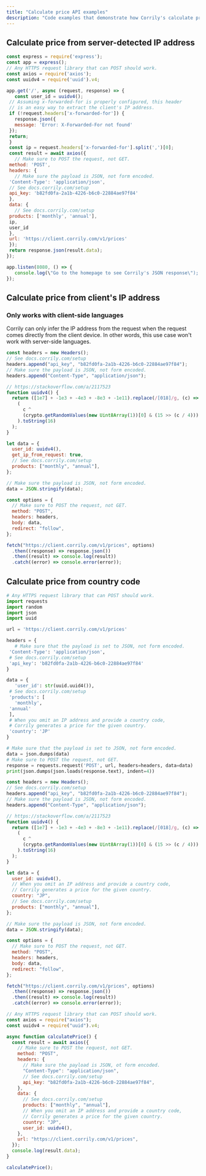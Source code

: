 ```yaml
---
title: "Calculate price API examples"
description: "Code examples that demonstrate how Corrily's calculate price API is commonly used."
---
```


## Calculate price from server-detected IP address

```js Node.js (Express)
const express = require('express');
const app = express();
// Any HTTPS request library that can POST should work.
const axios = require('axios');
const uuidv4 = require('uuid').v4;

app.get('/', async (request, response) => {
   const user_id = uuidv4();
 // Assuming x-forwarded-for is properly configured, this header
 // is an easy way to extract the client's IP address.
 if (!request.headers['x-forwarded-for']) {
   response.json({
   message: 'Error: X-Forwarded-For not found'
 });
 return;
 }
 const ip = request.headers['x-forwarded-for'].split(',')[0];
 const result = await axios({
   // Make sure to POST the request, not GET.
 method: 'POST',
 headers: {
   // Make sure the payload is JSON, not form encoded.
 'Content-Type': 'application/json',
 // See docs.corrily.com/setup
 api_key: 'b82fd0fa-2a1b-4226-b6c0-22884ae97f84'
 },
 data: {
   // See docs.corrily.com/setup
 products: ['monthly', 'annual'],
 ip,
 user_id
 },
 url: 'https://client.corrily.com/v1/prices'
 });
 return response.json(result.data);
});

app.listen(8080, () => {
   console.log(\"Go to the homepage to see Corrily's JSON response\");
});
```

## Calculate price from client's IP address

<Warning>

<h3>Only works with client-side languages</h3>

Corrily can only infer the IP address from the request when the request comes directly from the client device. In other words, this use case won't work with server-side languages.

</Warning>

```js JavaScript
const headers = new Headers();
// See docs.corrily.com/setup
headers.append("api_key", "b82fd0fa-2a1b-4226-b6c0-22884ae97f84");
// Make sure the payload is JSON, not form encoded.
headers.append("Content-Type", "application/json");

// https://stackoverflow.com/a/2117523
function uuidv4() {
  return ([1e7] + -1e3 + -4e3 + -8e3 + -1e11).replace(/[018]/g, (c) =>
    (
      c ^
      (crypto.getRandomValues(new Uint8Array(1))[0] & (15 >> (c / 4)))
    ).toString(16)
  );
}

let data = {
  user_id: uuidv4(),
  get_ip_from_request: true,
  // See docs.corrily.com/setup
  products: ["monthly", "annual"],
};

// Make sure the payload is JSON, not form encoded.
data = JSON.stringify(data);

const options = {
  // Make sure to POST the request, not GET.
  method: "POST",
  headers: headers,
  body: data,
  redirect: "follow",
};

fetch("https://client.corrily.com/v1/prices", options)
  .then((response) => response.json())
  .then((result) => console.log(result))
  .catch((error) => console.error(error));
```

## Calculate price from country code

```python Python
# Any HTTPS request library that can POST should work.
import requests
import random
import json
import uuid

url = 'https://client.corrily.com/v1/prices'

headers = {
   # Make sure that the payload is set to JSON, not form encoded.
 'Content-Type': 'application/json',
 # See docs.corrily.com/setup
 'api_key': 'b82fd0fa-2a1b-4226-b6c0-22884ae97f84'
}

data = {
   'user_id': str(uuid.uuid4()),
 # See docs.corrily.com/setup
 'products': [
   'monthly',
 'annual'
 ],
 # When you omit an IP address and provide a country code,
 # Corrily generates a price for the given country.
 'country': 'JP'
}

# Make sure that the payload is set to JSON, not form encoded.
data = json.dumps(data)
# Make sure to POST the request, not GET.
response = requests.request('POST', url, headers=headers, data=data)
print(json.dumps(json.loads(response.text), indent=4))
```

```js JavaScript
const headers = new Headers();
// See docs.corrily.com/setup
headers.append("api_key", "b82fd0fa-2a1b-4226-b6c0-22884ae97f84");
// Make sure the payload is JSON, not form encoded.
headers.append("Content-Type", "application/json");

// https://stackoverflow.com/a/2117523
function uuidv4() {
  return ([1e7] + -1e3 + -4e3 + -8e3 + -1e11).replace(/[018]/g, (c) =>
    (
      c ^
      (crypto.getRandomValues(new Uint8Array(1))[0] & (15 >> (c / 4)))
    ).toString(16)
  );
}

let data = {
  user_id: uuidv4(),
  // When you omit an IP address and provide a country code,
  // Corrily generates a price for the given country.
  country: "JP",
  // See docs.corrily.com/setup
  products: ["monthly", "annual"],
};

// Make sure the payload is JSON, not form encoded.
data = JSON.stringify(data);

const options = {
  // Make sure to POST the request, not GET.
  method: "POST",
  headers: headers,
  body: data,
  redirect: "follow",
};

fetch("https://client.corrily.com/v1/prices", options)
  .then((response) => response.json())
  .then((result) => console.log(result))
  .catch((error) => console.error(error));
```

```js Node.js
// Any HTTPS request library that can POST should work.
const axios = require("axios");
const uuidv4 = require("uuid").v4;

async function calculatePrice() {
  const result = await axios({
    // Make sure to POST the request, not GET.
    method: "POST",
    headers: {
      // Make sure the payload is JSON, ot form encoded.
      "Content-Type": "application/json",
      // See docs.corrily.com/setup
      api_key: "b82fd0fa-2a1b-4226-b6c0-22884ae97f84",
    },
    data: {
      // See docs.corrily.com/setup
      products: ["monthly", "annual"],
      // When you omit an IP address and provide a country code,
      // Corrily generates a price for the given country.
      country: "JP",
      user_id: uuidv4(),
    },
    url: "https://client.corrily.com/v1/prices",
  });
  console.log(result.data);
}

calculatePrice();
```
